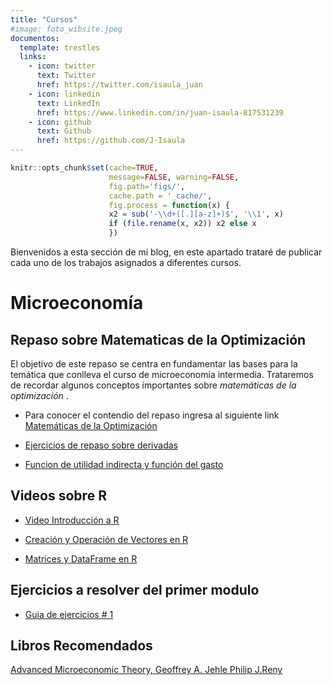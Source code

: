 ---
title: "Cursos"
#image: foto_wibsite.jpeg
documentos:
  template: trestles
  links:
    - icon: twitter
      text: Twitter
      href: https://twitter.com/isaula_juan
    - icon: linkedin
      text: LinkedIn
      href: https://www.linkedin.com/in/juan-isaula-817531239
    - icon: github
      text: Github
      href: https://github.com/J-Isaula
---

```{r setup, include=FALSE}
knitr::opts_chunk$set(cache=TRUE,
                      message=FALSE, warning=FALSE,
                      fig.path='figs/',
                      cache.path = '_cache/',
                      fig.process = function(x) {
                      x2 = sub('-\\d+([.][a-z]+)$', '\\1', x)
                      if (file.rename(x, x2)) x2 else x
                      })
```

Bienvenidos a esta sección de mi blog, en este apartado trataré de publicar cada uno de los trabajos asignados a diferentes cursos.

# Microeconomía

## Repaso sobre Matematicas de la Optimización

El objetivo de este repaso se centra en fundamentar las bases para la temática que conlleva el curso de microeconomia intermedia. Trataremos de recordar algunos conceptos importantes sobre *matemáticas de la optimización* .

-   Para conocer el contendio del repaso ingresa al siguiente link [Matemáticas de la Optimización](https://j-isaula.github.io/micreoeconomics/)

-   [Ejercicios de repaso sobre derivadas](https://drive.google.com/file/d/1mDlg8o0JfWeHp_a5NMdDIvEU_FX6BeDR/view?usp=sharing)

-   [Funcion de utilidad indirecta y función del gasto](https://rpubs.com/Juan-Isaula/1000910)

## Videos sobre R

-   [Video Introducción a R](https://youtu.be/8Z54mDisr_A)

-   [Creación y Operación de Vectores en R](https://youtu.be/UMSp1Vy-sE8)

-   [Matrices y DataFrame en R](https://youtu.be/r5-8gDUh_XU)

## Ejercicios a resolver del primer modulo

-   [Guia de ejercicios \# 1](https://rpubs.com/Juan-Isaula/997787)

## Libros Recomendados

[Advanced Microeconomic Theory, Geoffrey A. Jehle Philip J.Reny](http://zalamsyah.staff.unja.ac.id/wp-content/uploads/sites/286/2019/11/1-Advanced-Microeconomic-Theory-3rd-Ed.-JEHLE-RENY.pdf)
